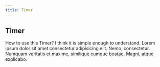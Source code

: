 ```yaml
---
title: Timer
---
```



<section>

<TimerApp />

 </section>

<article>

# Timer

How to use this Timer? I think it is simple enough to understand. Lorem ipsum dolor sit amet consectetur adipisicing elit. Nemo, consectetur. Numquam veritatis et maxime, similique cumque beatae. Magni, atque explicabo.

</article>
